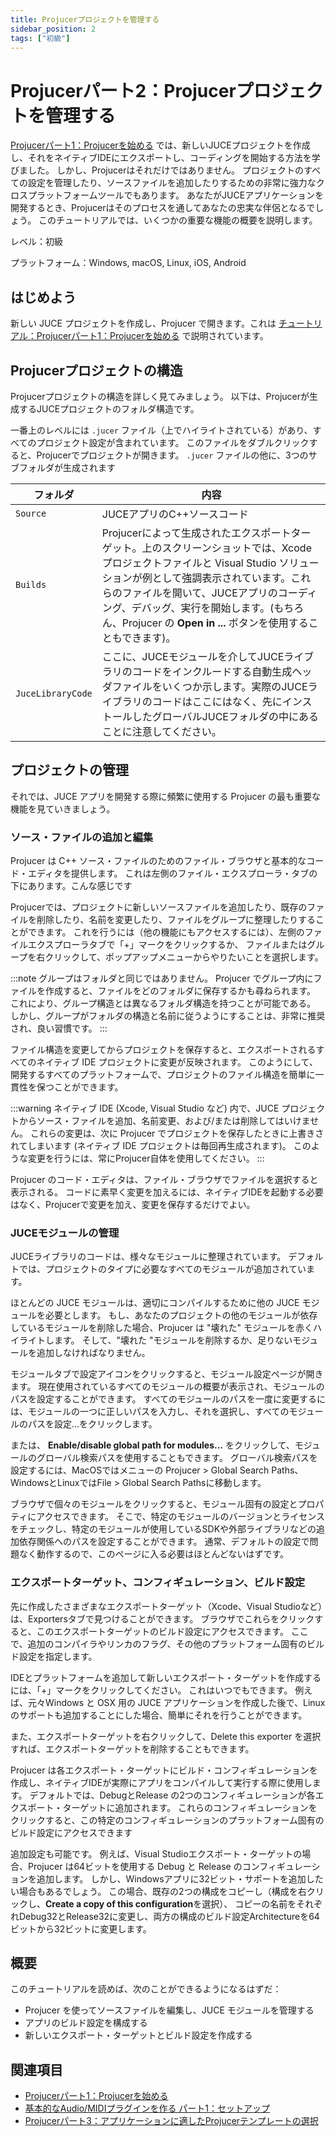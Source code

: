 ```yaml
---
title: Projucerプロジェクトを管理する
sidebar_position: 2
tags: ["初級"]
---
```


# Projucerパート2：Projucerプロジェクトを管理する

<SourcePageLink path="tutorial_manage_projucer_project" />

[Projucerパート1：Projucerを始める](../tutorial_new_projucer_project/)
では、新しいJUCEプロジェクトを作成し、それをネイティブIDEにエクスポートし、コーディングを開始する方法を学びました。
しかし、Projucerはそれだけではありません。
プロジェクトのすべての設定を管理したり、ソースファイルを追加したりするための非常に強力なクロスプラットフォームツールでもあります。
あなたがJUCEアプリケーションを開発するとき、Projucerはそのプロセスを通してあなたの忠実な伴侶となるでしょう。
このチュートリアルでは、いくつかの重要な機能の概要を説明します。

レベル：初級

プラットフォーム：Windows, macOS, Linux, iOS, Android


## はじめよう

新しい JUCE プロジェクトを作成し、Projucer で開きます。これは
[チュートリアル：Projucerパート1：Projucerを始める](../tutorial_new_projucer_project/)
で説明されています。


## Projucerプロジェクトの構造

Projucerプロジェクトの構造を詳しく見てみましょう。
以下は、Projucerが生成するJUCEプロジェクトのフォルダ構造です。


<CaptionImage
  src="https://docs.juce.com/master/tutorial_manage_projucer_project_screenshot1.png"
  caption="Projucerプロジェクトの解剖"
/>

一番上のレベルには `.jucer` ファイル（上でハイライトされている）があり、すべてのプロジェクト設定が含まれています。
このファイルをダブルクリックすると、Projucerでプロジェクトが開きます。
`.jucer` ファイルの他に、3つのサブフォルダが生成されます

| フォルダ | 内容 |
| --- | --- |
| `Source` | JUCEアプリのC++ソースコード |
| `Builds` | Projucerによって生成されたエクスポートターゲット。上のスクリーンショットでは、Xcode プロジェクトファイルと Visual Studio ソリューションが例として強調表示されています。これらのファイルを開いて、JUCEアプリのコーディング、デバッグ、実行を開始します。(もちろん、Projucer の **Open in ...** ボタンを使用することもできます)。 |
| `JuceLibraryCode` | ここに、JUCEモジュールを介してJUCEライブラリのコードをインクルードする自動生成ヘッダファイルをいくつか示します。実際のJUCEライブラリのコードはここにはなく、先にインストールしたグローバルJUCEフォルダの中にあることに注意してください。 |

## プロジェクトの管理
それでは、JUCE アプリを開発する際に頻繁に使用する Projucer の最も重要な機能を見ていきましょう。

### ソース・ファイルの追加と編集
Projucer は C++ ソース・ファイルのためのファイル・ブラウザと基本的なコード・エディタを提供します。
これは左側のファイル・エクスプローラ・タブの下にあります。こんな感じです

<CaptionImage
  src="https://docs.juce.com/master/tutorial_manage_projucer_project_screenshot3.png"
  caption="Projucerのファイルナビゲータ（左）とソースファイルエディタ（右）"
/>

Projucerでは、プロジェクトに新しいソースファイルを追加したり、既存のファイルを削除したり、名前を変更したり、ファイルをグループに整理したりすることができます。
これを行うには（他の機能にもアクセスするには）、左側のファイルエクスプローラタブで「+」マークをクリックするか、
ファイルまたはグループを右クリックして、ポップアップメニューからやりたいことを選択します。

:::note
グループはフォルダと同じではありません。
Projucer でグループ内にファイルを作成すると、ファイルをどのフォルダに保存するかも尋ねられます。
これにより、グループ構造とは異なるフォルダ構造を持つことが可能である。
しかし、グループがフォルダの構造と名前に従うようにすることは、非常に推奨され、良い習慣です。
:::

ファイル構造を変更してからプロジェクトを保存すると、エクスポートされるすべてのネイティブ IDE プロジェクトに変更が反映されます。
このようにして、開発するすべてのプラットフォームで、プロジェクトのファイル構造を簡単に一貫性を保つことができます。

:::warning
ネイティブ IDE (Xcode, Visual Studio など) 内で、JUCE プロジェクトからソース・ファイルを追加、名前変更、および/または削除してはいけません。
これらの変更は、次に Projucer でプロジェクトを保存したときに上書きされてしまいます (ネイティブ IDE プロジェクトは毎回再生成されます)。
このような変更を行うには、常にProjucer自体を使用してください。
:::

Projucer のコード・エディタは、ファイル・ブラウザでファイルを選択すると表示される。
コードに素早く変更を加えるには、ネイティブIDEを起動する必要はなく、Projucerで変更を加え、変更を保存するだけでよい。

### JUCEモジュールの管理

JUCEライブラリのコードは、様々なモジュールに整理されています。
デフォルトでは、プロジェクトのタイプに必要なすべてのモジュールが追加されています。

<CaptionImage
  src="https://docs.juce.com/master/tutorial_manage_projucer_project_screenshot4.png"
  caption="このプロジェクトで使用されているJUCEモジュール（左、ハイライト）とモジュール設定ページ（右）"
/>

ほとんどの JUCE モジュールは、適切にコンパイルするために他の JUCE モジュールを必要とします。
もし、あなたのプロジェクトの他のモジュールが依存しているモジュールを削除した場合、Projucer は "壊れた" モジュールを赤くハイライトします。
そして、"壊れた "モジュールを削除するか、足りないモジュールを追加しなければなりません。

モジュールタブで設定アイコンをクリックすると、モジュール設定ページが開きます。
現在使用されているすべてのモジュールの概要が表示され、モジュールのパスを設定することができます。
すべてのモジュールのパスを一度に変更するには、モジュールの一つに正しいパスを入力し、それを選択し、すべてのモジュールのパスを設定...をクリックします。

または、 **Enable/disable global path for modules...** をクリックして、モジュールのグローバル検索パスを使用することもできます。
グローバル検索パスを設定するには、MacOSではメニューの Projucer > Global Search Paths、WindowsとLinuxではFile > Global Search Pathsに移動します。

ブラウザで個々のモジュールをクリックすると、モジュール固有の設定とプロパティにアクセスできます。
そこで、特定のモジュールのバージョンとライセンスをチェックし、特定のモジュールが使用しているSDKや外部ライブラリなどの追加依存関係へのパスを設定することができます。
通常、デフォルトの設定で問題なく動作するので、このページに入る必要はほとんどないはずです。

### エクスポートターゲット、コンフィギュレーション、ビルド設定

先に作成したさまざまなエクスポートターゲット（Xcode、Visual Studioなど）は、Exportersタブで見つけることができます。
ブラウザでこれらをクリックすると、このエクスポートターゲットのビルド設定にアクセスできます。
ここで、追加のコンパイラやリンカのフラグ、その他のプラットフォーム固有のビルド設定を指定します。

IDEとプラットフォームを追加して新しいエクスポート・ターゲットを作成するには、「+」マークをクリックしてください。
これはいつでもできます。
例えば、元々Windows と OSX 用の JUCE アプリケーションを作成した後で、Linux のサポートも追加することにした場合、簡単にそれを行うことができます。

また、エクスポートターゲットを右クリックして、Delete this exporter を選択すれば、エクスポートターゲットを削除することもできます。

Projucer は各エクスポート・ターゲットにビルド・コンフィギュレーションを作成し、ネイティブIDEが実際にアプリをコンパイルして実行する際に使用します。
デフォルトでは、DebugとRelease の2つのコンフィギュレーションが各エクスポート・ターゲットに追加されます。
これらのコンフィギュレーションをクリックすると、この特定のコンフィギュレーションのプラットフォーム固有のビルド設定にアクセスできます

<CaptionImage
  src="https://docs.juce.com/master/tutorial_manage_projucer_project_screenshot5.png"
  caption="さまざまなIDE構成（左、強調表示）と構成固有のビルド設定（右）"
/>

追加設定も可能です。
例えば、Visual Studioエクスポート・ターゲットの場合、Projucer は64ビットを使用する Debug と Release のコンフィギュレーションを追加します。
しかし、Windowsアプリに32ビット・サポートを追加したい場合もあるでしょう。
この場合、既存の2つの構成をコピーし（構成を右クリックし、**Create a copy of this configuration**を選択）、
コピーの名前をそれぞれDebug32とRelease32に変更し、両方の構成のビルド設定Architectureを64ビットから32ビットに変更します。

## 概要
このチュートリアルを読めば、次のことができるようになるはずだ：

- Projucer を使ってソースファイルを編集し、JUCE モジュールを管理する
- アプリのビルド設定を構成する
- 新しいエクスポート・ターゲットとビルド設定を作成する

## 関連項目

- [Projucerパート1：Projucerを始める](../tutorial_new_projucer_project/)
- [基本的なAudio/MIDIプラグインを作る パート1：セットアップ](../tutorial_create_projucer_basic_plugin/)
- [Projucerパート3：アプリケーションに適したProjucerテンプレートの選択](../tutorial_choosing_projucer_template/)
